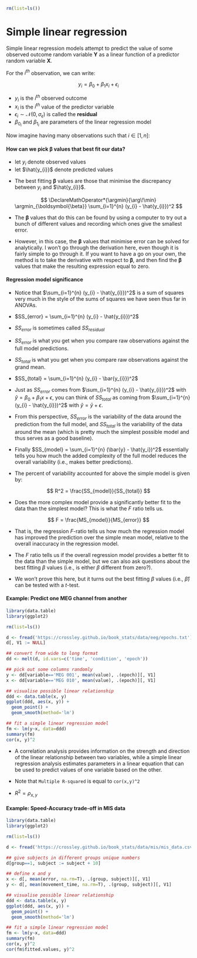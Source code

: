 ```r
rm(list=ls())
```

# Simple linear regression

Simple linear regression models attempt to predict the value of some observed
outcome random variable $\boldsymbol{Y}$ as a linear function of a predictor
random variable $\boldsymbol{X}$.

For the $i^{th}$ observation, we can write:

$$
y_{i} = \beta_{0} + \beta_{1} x_{i} + \epsilon_{i}
$$

- $y_{i}$ is the $i^{th}$ observed outcome
- $x_{i}$ is the $i^{th}$ value of the predictor variable
- $\epsilon_{i} \sim \mathcal{N}(0, \sigma_{\epsilon})$ is called the **residual**
- $\beta_{0_{i}}$ and $\beta_{1_{i}}$ are parameters of the linear regression
  model

Now imagine having many observations such that $i \in [1, n]$:

\begin{align}
\boldsymbol{y} &= \beta_{0} + \beta_{1} \boldsymbol{x} + \boldsymbol{\epsilon} \\\\

\boldsymbol{y} &= \beta_{0}
               \begin{bmatrix}
               1\\
               1\\
               \vdots\\
               1
               \end{bmatrix} +
               \beta_{1}
               \begin{bmatrix}
               x_1\\ x_2\\ \vdots\\ x_n\\
               \end{bmatrix} +
               \begin{bmatrix}
               \epsilon_1\\ \epsilon_2\\ \vdots\\ \epsilon_n\\
               \end{bmatrix} \\\\

\boldsymbol{y} &= \begin{bmatrix}
               1 & x_1 \\
               1 & x_2 \\
               \vdots & \vdots \\
               1 & x_n
               \end{bmatrix}
               \begin{bmatrix}
               \beta_{0} \\
               \beta_{1}
               \end{bmatrix} +
                              \begin{bmatrix}
               \epsilon_1\\ \epsilon_2\\ \vdots\\ \epsilon_n\\
               \end{bmatrix} \\\\

\boldsymbol{y} &= \boldsymbol{X} \boldsymbol{\beta} + \boldsymbol{\epsilon}
\end{align}

#### How can we pick $\boldsymbol{\beta}$ values that best fit our data?

- let $y_i$ denote observed values
- let $\hat{y_{i}}$ denote predicted values

\begin{align}
\hat{y_{i}} &= E[y_{i}]\\
            &= E[\beta_{0} + \beta_{1} x_{i} + \epsilon_{i}]\\
            &= \beta_{0} + \beta_{1} x_{i}
\end{align}

- The best fitting $\boldsymbol{\beta}$ values are those that minimise the
  discrepancy between $y_{i}$ and $\hat{y_{i}}$.

$$
\DeclareMathOperator*{\argmin}{\arg\!\min}
\argmin_{\boldsymbol{\beta}} \sum_{i=1}^{n} (y_{i} - \hat{y_{i}})^2
$$

- The $\boldsymbol{\beta}$ values that do this can be found by using a computer
  to try out a bunch of different values and recording which ones give the
  smallest error.

- However, in this case, the $\boldsymbol{\beta}$ values that minimise error
  can be solved for analytically. I won't go through the derivation here, even
  though it is fairly simple to go through it. If you want to have a go on your
  own, the method is to take the derivative with respect to
  $\boldsymbol{\beta}$, and then find the $\boldsymbol{\beta}$ values that
  make the resulting expression equal to zero.


#### Regression model significance

- Notice that $\sum_{i=1}^{n} (y_{i} - \hat{y_{i}})^2$ is a sum of squares very
  much in the style of the sums of squares we have seen thus far in ANOVAs.

- $SS_{error} = \sum_{i=1}^{n} (y_{i} - \hat{y_{i}})^2$

- $SS_{error}$ is sometimes called $SS_{residual}$

- $SS_{error}$ is what you get when you compare raw observations against the
  full model predictions.

- $SS_{total}$ is what you get when you compare raw observations against the
  grand mean.

- $SS_{total} = \sum_{i=1}^{n} (y_{i} - \bar{y_{i}})^2$

- Just as $SS_{error}$ comes from $\sum_{i=1}^{n} (y_{i} - \hat{y_{i}})^2$ with
  $\hat{y} = \beta_{0} + \beta_{1} x + \epsilon$, you can think of $SS_{total}$
  as coming from $\sum_{i=1}^{n} (y_{i} - \hat{y_{i}})^2$ with
  $\hat{y} = \bar{y} + \epsilon$.

- From this perspective, $SS_{error}$ is the variability of the data around the
  prediction from the full model, and $SS_{total}$ is the variability of the
  data around the mean (which is pretty much the simplest possible model and
  thus serves as a good baseline).

- Finally $SS_{model} = \sum_{i=1}^{n} (\bar{y} - \hat{y_i})^2$ essentially
  tells you how much the added complexity of the full model reduces the overall
  variability (i.e., makes better predictions).

- The percent of variability accounted for above the simple model is given by:

$$
R^2 = \frac{SS_{model}}{SS_{total}}
$$

- Does the more complex model provide a significantly better fit to the data
  than the simplest model? This is what the $F$ ratio tells us.

$$
F = \frac{MS_{model}}{MS_{error}}
$$

- That is, the regression $F$-ratio tells us how much the regression model has
  improved the prediction over the simple mean model, relative to the overall
  inaccuracy in the regression model.

- The $F$ ratio tells us if the overall regression model provides a better fit
  to the data than the simple model, but we can also ask questions about the best
  fitting $\beta$ values (i.e., is either $\beta$ different from zero?).

- We won't prove this here, but it turns out the best fitting $\beta$ values
  (i.e., $\hat{\beta}$) can be tested with a $t$-test.

#### Example: Predict one MEG channel from another

```r

library(data.table)
library(ggplot2)

rm(list=ls())

d <- fread('https://crossley.github.io/book_stats/data/eeg/epochs.txt')
d[, V1 := NULL]

## convert from wide to long format
dd <- melt(d, id.vars=c('time', 'condition', 'epoch'))

## pick out some columns randomly
y <- dd[variable=='MEG 001', mean(value), .(epoch)][, V1]
x <- dd[variable=='MEG 010', mean(value), .(epoch)][, V1]

## visualise possible linear relationship
ddd <- data.table(x, y)
ggplot(ddd, aes(x, y)) +
  geom_point() +
  geom_smooth(method='lm')

## fit a simple linear regression model
fm <- lm(y~x, data=ddd)
summary(fm)
cor(x, y)^2

```

- A correlation analysis provides information on the strength and direction of the
  linear relationship between two variables, while a simple linear regression
  analysis estimates parameters in a linear equation that can be used to predict
  values of one variable based on the other.

- Note that `Multiple R-squared` is equal to `cor(x,y)^2`

- $R^2 = \rho_{x,y}$

#### Example: Speed-Accuracy trade-off in MIS data

```r

library(data.table)
library(ggplot2)

rm(list=ls())

d <- fread('https://crossley.github.io/book_stats/data/mis/mis_data.csv')

## give subjects in different groups unique numbers
d[group==1, subject := subject + 10]

## define x and y
x <- d[, mean(error, na.rm=T), .(group, subject)][, V1]
y <- d[, mean(movement_time, na.rm=T), .(group, subject)][, V1]

## visualise possible linear relationship
ddd <- data.table(x, y)
ggplot(ddd, aes(x, y)) +
  geom_point() +
  geom_smooth(method='lm')

## fit a simple linear regression model
fm <- lm(y~x, data=ddd)
summary(fm)
cor(x, y)^2
cor(fm$fitted.values, y)^2

```

